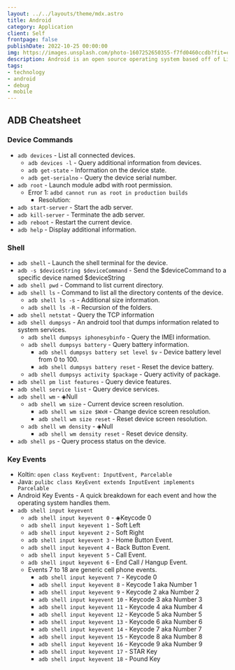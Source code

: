 ```yaml
---
layout: ../../layouts/theme/mdx.astro
title: Android
category: Application
client: Self
frontpage: false
publishDate: 2022-10-25 00:00:00
img: https://images.unsplash.com/photo-1607252650355-f7fd0460ccdb?fit=crop&w=1400&h=700&q=75
description: Android is an open source operating system based off of Linux that runs within the ARM architecture; the primary use-case is within the mobile/tablet eco-system but it has been expanding into server, desktop and embedables.
tags:
- technology
- android
- debug
- mobile
---
```



## ADB Cheatsheet

### Device Commands

- `adb devices` - List all connected devices.
  - `adb devices -l` - Query additional information from devices.
  - `adb get-state` - Information on the device state.
  - `adb get-serialno` - Query the device serial number.
- `adb root` - Launch module adbd with root permission.
  - Error 1: `adbd cannot run as root in production builds`
    - Resolution:
- `adb start-server` - Start the adb server.
- `adb kill-server` - Terminate the adb server.
- `adb reboot` - Restart the current device.
- `adb help` - Display additional information.

### Shell

- `adb shell` - Launch the shell terminal for the device.
- `adb -s $deviceString $deviceCommand` - Send the $deviceCommand to a specific device named $deviceString
- `adb shell pwd` - Command to list current directory.
- `adb shell ls` - Command to list all the directory contents of the device.
  - `adb shell ls -s` - Additional size information.
  - `adb shell ls -R` - Recursion of the folders.
- `adb shell netstat` - Query the TCP information
- `adb shell dumpsys` - An android tool that dumps information related to system services.
  - `adb shell dumpsys iphonesybinfo` - Query the IMEI information.
  - `adb shell dumpsys battery` - Query battery information.
    - `adb shell dumpsys battery set level $v` - Device battery level from 0 to 100.
    - `adb shell dumpsys battery reset` - Reset the device battery.
  - `adb shell dumpsys activity $package` - Query activity of package.
- `adb shell pm list features` - Query device features.
- `adb shell service list` - Query device services.
- `adb shell wm` - ◈Null
  - `adb shell wm size` - Current device screen resolution.
    - `adb shell wm size $WxH` - Change device screen resolution.
    - `adb shell wm size reset` - Reset device screen resolution.
  - `adb shell wm density` - ◈Null
    - `adb shell wm density reset` - Reset device density.
- `adb shell ps` - Query process status on the device.

### Key Events

- Koltin: `open class KeyEvent: InputEvent, Parcelable`
- Java: `pulibc class KeyEvent extends InputEvent implements Parcelable`
- Android Key Events - A quick breakdown for each event and how the operating system handles them.
- `adb shell input keyevent`
  - `adb shell input keyevent 0` - ◈Keycode 0
  - `adb shell input keyevent 1` - Soft Left
  - `adb shell input keyevent 2` - Soft Right
  - `adb shell input keyevent 3` - Home Button Event.
  - `adb shell input keyevent 4` - Back Button Event.
  - `adb shell input keyevent 5` - Call Event.
  - `adb shell input keyevent 6` - End Call / Hangup Event.
  - Events 7 to 18 are generic cell phone events.
    - `adb shell input keyevent 7` - Keycode 0
    - `adb shell input keyevent 8` - Keycode 1 aka Number 1
    - `adb shell input keyevent 9` - Keycode 2 aka Number 2
    - `adb shell input keyevent 10` - Keycode 3 aka Number 3
    - `adb shell input keyevent 11` - Keycode 4 aka Number 4
    - `adb shell input keyevent 12` - Keycode 5 aka Number 5
    - `adb shell input keyevent 13` - Keycode 6 aka Number 6
    - `adb shell input keyevent 14` - Keycode 7 aka Number 7
    - `adb shell input keyevent 15` - Keycode 8 aka Number 8
    - `adb shell input keyevent 16` - Keycode 9 aka Number 9
    - `adb shell input keyevent 17` - STAR Key
    - `adb shell input keyevent 18` - Pound Key
